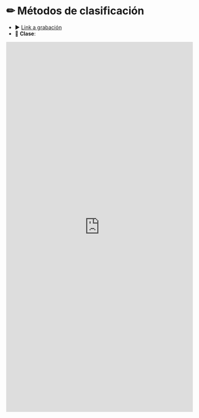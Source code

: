 # &#9999; Métodos de clasificación {-}

* &#9654; <a href="https://www.google.cl" target="_blank">Link a grabación</a>
* &#128196; **Clase**:

<iframe src="https://docs.google.com/gview?url=https://admisionyregistros.uc.cl/images/pdf/folletos_carreras/estadistica.pdf&embedded=true" style="width:100%; height:1000px;" frameborder="0">PDF de la clase</iframe>